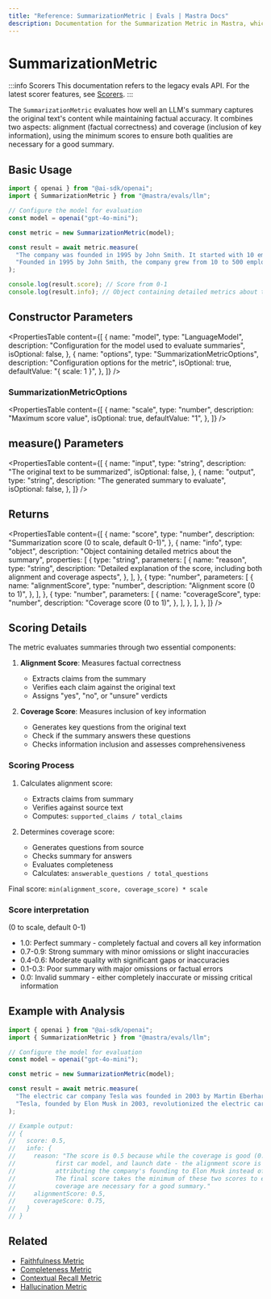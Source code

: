 ```yaml
---
title: "Reference: SummarizationMetric | Evals | Mastra Docs"
description: Documentation for the Summarization Metric in Mastra, which evaluates the quality of LLM-generated summaries for content and factual accuracy.
---
```


# SummarizationMetric

:::info Scorers
This documentation refers to the legacy evals API. For the latest scorer features, see [Scorers](/docs/scorers/overview).
:::

The `SummarizationMetric` evaluates how well an LLM's summary captures the original text's content while maintaining factual accuracy. It combines two aspects: alignment (factual correctness) and coverage (inclusion of key information), using the minimum scores to ensure both qualities are necessary for a good summary.

## Basic Usage

```typescript
import { openai } from "@ai-sdk/openai";
import { SummarizationMetric } from "@mastra/evals/llm";

// Configure the model for evaluation
const model = openai("gpt-4o-mini");

const metric = new SummarizationMetric(model);

const result = await metric.measure(
  "The company was founded in 1995 by John Smith. It started with 10 employees and grew to 500 by 2020. The company is based in Seattle.",
  "Founded in 1995 by John Smith, the company grew from 10 to 500 employees by 2020.",
);

console.log(result.score); // Score from 0-1
console.log(result.info); // Object containing detailed metrics about the summary
```

## Constructor Parameters

<PropertiesTable
  content={[
    {
      name: "model",
      type: "LanguageModel",
      description: "Configuration for the model used to evaluate summaries",
      isOptional: false,
    },
    {
      name: "options",
      type: "SummarizationMetricOptions",
      description: "Configuration options for the metric",
      isOptional: true,
      defaultValue: "{ scale: 1 }",
    },
  ]}
/>

### SummarizationMetricOptions

<PropertiesTable
  content={[
    {
      name: "scale",
      type: "number",
      description: "Maximum score value",
      isOptional: true,
      defaultValue: "1",
    },
  ]}
/>

## measure() Parameters

<PropertiesTable
  content={[
    {
      name: "input",
      type: "string",
      description: "The original text to be summarized",
      isOptional: false,
    },
    {
      name: "output",
      type: "string",
      description: "The generated summary to evaluate",
      isOptional: false,
    },
  ]}
/>

## Returns

<PropertiesTable
  content={[
    {
      name: "score",
      type: "number",
      description: "Summarization score (0 to scale, default 0-1)",
    },
    {
      name: "info",
      type: "object",
      description: "Object containing detailed metrics about the summary",
      properties: [
        {
          type: "string",
          parameters: [
            {
              name: "reason",
              type: "string",
              description:
                "Detailed explanation of the score, including both alignment and coverage aspects",
            },
          ],
        },
        {
          type: "number",
          parameters: [
            {
              name: "alignmentScore",
              type: "number",
              description: "Alignment score (0 to 1)",
            },
          ],
        },
        {
          type: "number",
          parameters: [
            {
              name: "coverageScore",
              type: "number",
              description: "Coverage score (0 to 1)",
            },
          ],
        },
      ],
    },
  ]}
/>

## Scoring Details

The metric evaluates summaries through two essential components:

1. **Alignment Score**: Measures factual correctness
   - Extracts claims from the summary
   - Verifies each claim against the original text
   - Assigns "yes", "no", or "unsure" verdicts

2. **Coverage Score**: Measures inclusion of key information
   - Generates key questions from the original text
   - Check if the summary answers these questions
   - Checks information inclusion and assesses comprehensiveness

### Scoring Process

1. Calculates alignment score:
   - Extracts claims from summary
   - Verifies against source text
   - Computes: `supported_claims / total_claims`

2. Determines coverage score:
   - Generates questions from source
   - Checks summary for answers
   - Evaluates completeness
   - Calculates: `answerable_questions / total_questions`

Final score: `min(alignment_score, coverage_score) * scale`

### Score interpretation

(0 to scale, default 0-1)

- 1.0: Perfect summary - completely factual and covers all key information
- 0.7-0.9: Strong summary with minor omissions or slight inaccuracies
- 0.4-0.6: Moderate quality with significant gaps or inaccuracies
- 0.1-0.3: Poor summary with major omissions or factual errors
- 0.0: Invalid summary - either completely inaccurate or missing critical information

## Example with Analysis

```typescript
import { openai } from "@ai-sdk/openai";
import { SummarizationMetric } from "@mastra/evals/llm";

// Configure the model for evaluation
const model = openai("gpt-4o-mini");

const metric = new SummarizationMetric(model);

const result = await metric.measure(
  "The electric car company Tesla was founded in 2003 by Martin Eberhard and Marc Tarpenning. Elon Musk joined in 2004 as the largest investor and became CEO in 2008. The company's first car, the Roadster, was launched in 2008.",
  "Tesla, founded by Elon Musk in 2003, revolutionized the electric car industry starting with the Roadster in 2008.",
);

// Example output:
// {
//   score: 0.5,
//   info: {
//     reason: "The score is 0.5 because while the coverage is good (0.75) - mentioning the founding year,
//           first car model, and launch date - the alignment score is lower (0.5) due to incorrectly
//           attributing the company's founding to Elon Musk instead of Martin Eberhard and Marc Tarpenning.
//           The final score takes the minimum of these two scores to ensure both factual accuracy and
//           coverage are necessary for a good summary."
//     alignmentScore: 0.5,
//     coverageScore: 0.75,
//   }
// }
```

## Related

- [Faithfulness Metric](./faithfulness)
- [Completeness Metric](./completeness)
- [Contextual Recall Metric](./contextual-recall)
- [Hallucination Metric](./hallucination)
